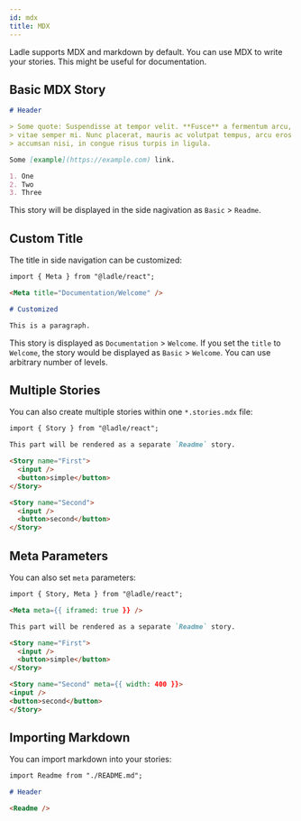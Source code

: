 ```yaml
---
id: mdx
title: MDX
---
```


Ladle supports MDX and markdown by default. You can use MDX to write your stories. This might be useful for documentation.

## Basic MDX Story

```md title="basic.stories.mdx"
# Header

> Some quote: Suspendisse at tempor velit. **Fusce** a fermentum arcu,
> vitae semper mi. Nunc placerat, mauris ac volutpat tempus, arcu eros
> accumsan nisi, in congue risus turpis in ligula.

Some [example](https://example.com) link.

1. One
2. Two
3. Three
```

This story will be displayed in the side nagivation as `Basic` > `Readme`.

## Custom Title

The title in side navigation can be customized:

```md title="basic.stories.mdx"
import { Meta } from "@ladle/react";

<Meta title="Documentation/Welcome" />

# Customized

This is a paragraph.
```

This story is displayed as `Documentation` > `Welcome`. If you set the `title` to `Welcome`, the story would be displayed as `Basic` > `Welcome`. You can use arbitrary number of levels.

## Multiple Stories

You can also create multiple stories within one `*.stories.mdx` file:

```md title="multiple.stories.mdx"
import { Story } from "@ladle/react";

This part will be rendered as a separate `Readme` story.

<Story name="First">
  <input />
  <button>simple</button>
</Story>

<Story name="Second">
  <input />
  <button>second</button>
</Story>
```

## Meta Parameters

You can also set `meta` parameters:

```md title="args.stories.mdx"
import { Story, Meta } from "@ladle/react";

<Meta meta={{ iframed: true }} />

This part will be rendered as a separate `Readme` story.

<Story name="First">
  <input />
  <button>simple</button>
</Story>

<Story name="Second" meta={{ width: 400 }}>
<input />
<button>second</button>
</Story>
```

## Importing Markdown

You can import markdown into your stories:

```md title="markdown.stories.mdx"
import Readme from "./README.md";

# Header

<Readme />
```
